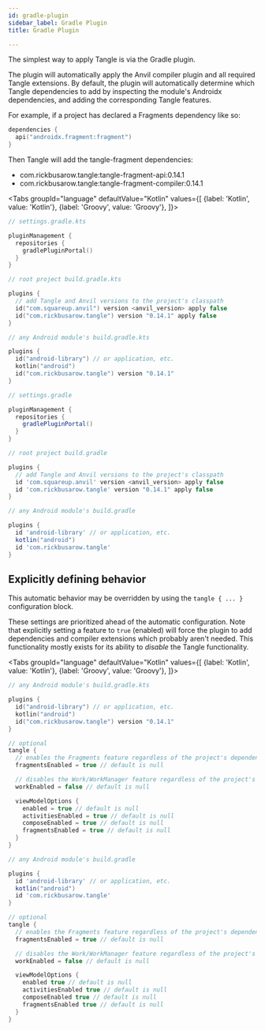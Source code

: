 ```yaml
---
id: gradle-plugin
sidebar_label: Gradle Plugin
title: Gradle Plugin

---
```



The simplest way to apply Tangle is via the Gradle plugin.

The plugin will automatically apply the Anvil compiler plugin and all required Tangle extensions.
By default, the plugin will automatically determine which Tangle dependencies to add by inspecting
the module's Androidx dependencies, and adding the corresponding Tangle features.

For example, if a project has declared a Fragments dependency like so:

```kotlin
dependencies {
  api("androidx.fragment:fragment")
}
```

Then Tangle will add the tangle-fragment dependencies:
- com.rickbusarow.tangle:tangle-fragment-api:0.14.1
- com.rickbusarow.tangle:tangle-fragment-compiler:0.14.1


<Tabs groupId="language"
  defaultValue="Kotlin"
  values={[
    {label: 'Kotlin', value: 'Kotlin'},
    {label: 'Groovy', value: 'Groovy'},
]}>

<TabItem value="Kotlin">

```kotlin
// settings.gradle.kts

pluginManagement {
  repositories {
    gradlePluginPortal()
  }
}
```

```kotlin
// root project build.gradle.kts

plugins {
  // add Tangle and Anvil versions to the project's classpath
  id("com.squareup.anvil") version <anvil_version> apply false
  id("com.rickbusarow.tangle") version "0.14.1" apply false
}
```

```kotlin
// any Android module's build.gradle.kts

plugins {
  id("android-library") // or application, etc.
  kotlin("android")
  id("com.rickbusarow.tangle") version "0.14.1"
}
```

</TabItem>

<TabItem value="Groovy">

```groovy
// settings.gradle

pluginManagement {
  repositories {
    gradlePluginPortal()
  }
}
```

```groovy
// root project build.gradle

plugins {
  // add Tangle and Anvil versions to the project's classpath
  id 'com.squareup.anvil' version <anvil_version> apply false
  id 'com.rickbusarow.tangle' version "0.14.1" apply false
}
```

```groovy
// any Android module's build.gradle

plugins {
  id 'android-library' // or application, etc.
  kotlin("android")
  id 'com.rickbusarow.tangle'
}
```

</TabItem>

</Tabs>

## Explicitly defining behavior

This automatic behavior may be overridden by using the `tangle { ... }` configuration block.

These settings are prioritized ahead of the automatic configuration.  Note that explicitly setting
a feature to `true` (enabled) will force the plugin to add dependencies and compiler extensions
which probably aren't needed.  This functionality mostly exists for its ability to *disable* the
Tangle functionality.

<Tabs groupId="language"
  defaultValue="Kotlin"
  values={[
    {label: 'Kotlin', value: 'Kotlin'},
    {label: 'Groovy', value: 'Groovy'},
]}>

<TabItem value="Kotlin">

```kotlin
// any Android module's build.gradle.kts

plugins {
  id("android-library") // or application, etc.
  kotlin("android")
  id("com.rickbusarow.tangle") version "0.14.1"
}

// optional
tangle {
  // enables the Fragments feature regardless of the project's dependencies
  fragmentsEnabled = true // default is null

  // disables the Work/WorkManager feature regardless of the project's dependencies
  workEnabled = false // default is null

  viewModelOptions {
    enabled = true // default is null
    activitiesEnabled = true // default is null
    composeEnabled = true // default is null
    fragmentsEnabled = true // default is null
  }
}
```

</TabItem>

<TabItem value="Groovy">

```groovy
// any Android module's build.gradle

plugins {
  id 'android-library' // or application, etc.
  kotlin("android")
  id 'com.rickbusarow.tangle'
}

// optional
tangle {
  // enables the Fragments feature regardless of the project's dependencies
  fragmentsEnabled = true // default is null

  // disables the Work/WorkManager feature regardless of the project's dependencies
  workEnabled = false // default is null

  viewModelOptions {
    enabled true // default is null
    activitiesEnabled true // default is null
    composeEnabled true // default is null
    fragmentsEnabled true // default is null
  }
}
```

</TabItem>


</Tabs>
